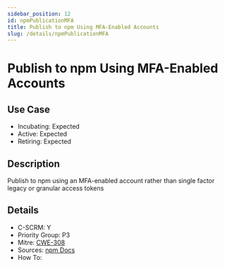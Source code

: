 ```yaml
---
sidebar_position: 12
id: npmPublicationMFA
title: Publish to npm Using MFA-Enabled Accounts
slug: /details/npmPublicationMFA
---
```


# Publish to npm Using MFA-Enabled Accounts

## Use Case

- Incubating: Expected
- Active: Expected
- Retiring: Expected

## Description

Publish to npm using an MFA-enabled account rather than single factor legacy or granular access tokens

## Details

- C-SCRM: Y
- Priority Group: P3
- Mitre: [CWE-308](https://cwe.mitre.org/data/definitions/308.html)
- Sources: [npm Docs](https://docs.npmjs.com/creating-and-viewing-access-tokens)
- How To: 

